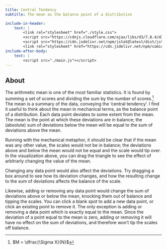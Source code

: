 ```yaml
---
title: Central Tendency
subtitle: The mean as the balance point of a distribution

include-in-header:
    text: |
        <link rel="stylesheet" href="./style.css"> 
        <script src="https://cdnjs.cloudflare.com/ajax/libs/d3/7.8.4/d3.min.js"></script>
        <script src="https://cdn.jsdelivr.net/npm/jstat@latest/dist/jstat.min.js"></script>
        <link rel="stylesheet" href="https://cdn.jsdelivr.net/npm/comic-mono@0.0.1/index.css">
include-after-body: 
    text: |
        <script src="./main.js"></script>
---
```



::: {#chart}
:::

<!-- ::: {#controls}
<button id="showHideLabelsBtn" class="btn btn-outline-primary">Show/hide labels</button>
::: -->


## About

The arithmetic mean is one of the most familiar statistics. It is found by summing a set of scores and dividing the sum by the number of scores.^[$M = \dfrac{\Sigma X}{N}$] The mean is a summary of the data, conveying the 'central tendency'. I find it useful to think about the mean in mechanical terms, as the balance point of a distribution. Each data point deviates to some extent from the mean. The mean is the point at which these deviations are in balance; the (absolute) sum of deviations below the mean will be equal to the sum of deviations above the mean.

Running with the mechanical metaphor, it should be clear that if the mean was any other value, the scales would not be in balance; the deviations above and below the mean would not be equal and the scale would tip over. In the visualization above, you can drag the triangle to see the effect of arbitrarly changing the value of the mean.

Changing any data point would also affect the deviations. Try dragging a box around to see how its deviation changes, and how the resulting change to the sum of deviations affects the balance of the scale.

Likewise, adding or removing any data point would change the sum of deviations above or below the mean, knocking them out of balance and tipping the scales. You can click a blank spot to add a new data point, or click an existing point to remove it. The only exception is adding or removing a data point which is exactly equal to the mean. Since the deviation of a point equal to the mean is zero, adding or removing it will have no effect on the sum of deviations, and therefore won't tip the scales off balance.
